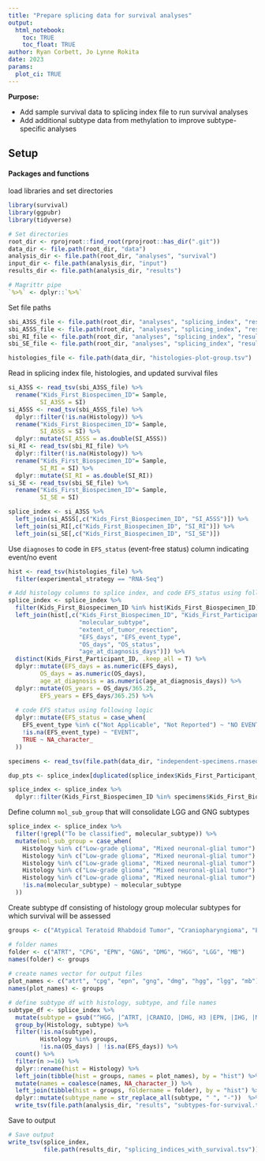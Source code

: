 ```yaml
---
title: "Prepare splicing data for survival analyses"
output: 
  html_notebook:
    toc: TRUE
    toc_float: TRUE
author: Ryan Corbett, Jo Lynne Rokita
date: 2023
params:
  plot_ci: TRUE
---
```


**Purpose:** 

- Add sample survival data to splicing index file to run survival analyses
- Add additional subtype data from methylation to improve subtype-specific analyses

## Setup

#### Packages and functions

load libraries and set directories
```r
library(survival)
library(ggpubr)
library(tidyverse)

# Set directories
root_dir <- rprojroot::find_root(rprojroot::has_dir(".git"))
data_dir <- file.path(root_dir, "data")
analysis_dir <- file.path(root_dir, "analyses", "survival")
input_dir <- file.path(analysis_dir, "input")
results_dir <- file.path(analysis_dir, "results")

# Magrittr pipe
`%>%` <- dplyr::`%>%`
```

Set file paths

```r
sbi_A3SS_file <- file.path(root_dir, "analyses", "splicing_index", "results", "splicing_index.A3SS.txt")
sbi_A5SS_file <- file.path(root_dir, "analyses", "splicing_index", "results", "splicing_index.A5SS.txt")
sbi_RI_file <- file.path(root_dir, "analyses", "splicing_index", "results", "splicing_index.RI.txt")
sbi_SE_file <- file.path(root_dir, "analyses", "splicing_index", "results", "splicing_index.SE.txt")

histologies_file <- file.path(data_dir, "histologies-plot-group.tsv")

```

Read in splicing index file, histologies, and updated survival files
```r
si_A3SS <- read_tsv(sbi_A3SS_file) %>%
  rename("Kids_First_Biospecimen_ID"= Sample,
         SI_A3SS = SI)
si_A5SS <- read_tsv(sbi_A5SS_file) %>%
  dplyr::filter(!is.na(Histology)) %>%
  rename("Kids_First_Biospecimen_ID"= Sample,
         SI_A5SS = SI) %>%
  dplyr::mutate(SI_A5SS = as.double(SI_A5SS))
si_RI <- read_tsv(sbi_RI_file) %>%
  dplyr::filter(!is.na(Histology)) %>%
  rename("Kids_First_Biospecimen_ID"= Sample,
         SI_RI = SI) %>%
  dplyr::mutate(SI_RI = as.double(SI_RI))
si_SE <- read_tsv(sbi_SE_file) %>%
  rename("Kids_First_Biospecimen_ID"= Sample,
         SI_SE = SI)

splice_index <- si_A3SS %>%
  left_join(si_A5SS[,c("Kids_First_Biospecimen_ID", "SI_A5SS")]) %>%
  left_join(si_RI[,c("Kids_First_Biospecimen_ID", "SI_RI")]) %>%
  left_join(si_SE[,c("Kids_First_Biospecimen_ID", "SI_SE")])

```

Use `diagnoses` to code in `EFS_status` (event-free status) column indicating event/no event

```r
hist <- read_tsv(histologies_file) %>%
  filter(experimental_strategy == "RNA-Seq")

# Add histology columns to splice index, and code EFS_status using following logic
splice_index <- splice_index %>%
  filter(Kids_First_Biospecimen_ID %in% hist$Kids_First_Biospecimen_ID) %>%
  left_join(hist[,c("Kids_First_Biospecimen_ID", "Kids_First_Participant_ID", 
                    "molecular_subtype",
                    "extent_of_tumor_resection", 
                    "EFS_days", "EFS_event_type", 
                    "OS_days", "OS_status",
                    "age_at_diagnosis_days")]) %>%
  distinct(Kids_First_Participant_ID, .keep_all = T) %>%
  dplyr::mutate(EFS_days = as.numeric(EFS_days),
         OS_days = as.numeric(OS_days),
         age_at_diagnosis = as.numeric(age_at_diagnosis_days)) %>%
  dplyr::mutate(OS_years = OS_days/365.25,
         EFS_years = EFS_days/365.25) %>%
  
  # code EFS status using following logic
  dplyr::mutate(EFS_status = case_when(
    EFS_event_type %in% c("Not Applicable", "Not Reported") ~ "NO EVENT",
    !is.na(EFS_event_type) ~ "EVENT",
    TRUE ~ NA_character_
  ))

specimens <- read_tsv(file.path(data_dir, "independent-specimens.rnaseqpanel.primary.tsv"))

dup_pts <- splice_index[duplicated(splice_index$Kids_First_Participant_ID),]$Kids_First_Participant_ID

splice_index <- splice_index %>%
  dplyr::filter(Kids_First_Biospecimen_ID %in% specimens$Kids_First_Biospecimen_ID | !Kids_First_Participant_ID %in% dup_pts)
```

Define column `mol_sub_group` that will consolidate LGG and GNG subtypes

```r

splice_index <- splice_index %>%
  filter(!grepl("To be classified", molecular_subtype)) %>%
  mutate(mol_sub_group = case_when(
    Histology %in% c("Low-grade glioma", "Mixed neuronal-glial tumor")  & grepl("SEGA", molecular_subtype) ~ "SEGA",
    Histology %in% c("Low-grade glioma", "Mixed neuronal-glial tumor") & grepl("wildtype", molecular_subtype) ~ "Wildtype",
    Histology %in% c("Low-grade glioma", "Mixed neuronal-glial tumor") & grepl("V600E", molecular_subtype) ~ "BRAF V600E",
    Histology %in% c("Low-grade glioma", "Mixed neuronal-glial tumor") & grepl("KIAA1549-BRAF", molecular_subtype) ~ "BRAF fusion",
    Histology %in% c("Low-grade glioma", "Mixed neuronal-glial tumor") ~ "Other alteration",
    !is.na(molecular_subtype) ~ molecular_subtype
  ))

```

Create subtype df consisting of histology group molecular subtypes for which survival will be assessed

```r

groups <- c("Atypical Teratoid Rhabdoid Tumor", "Craniopharyngioma", "Ependymoma", "Mixed neuronal-glial tumor", "DIPG or DMG", "Other high-grade glioma", "Low-grade glioma", "Medulloblastoma")

# folder names
folder <- c("ATRT", "CPG", "EPN", "GNG", "DMG", "HGG", "LGG", "MB")
names(folder) <- groups
  
# create names vector for output files
plot_names <- c("atrt", "cpg", "epn", "gng", "dmg", "hgg", "lgg", "mb")
names(plot_names) <- groups

# define subtype df with histology, subtype, and file names
subtype_df <- splice_index %>%
  mutate(subtype = gsub("^HGG, |^ATRT, |CRANIO, |DHG, H3 |EPN, |IHG, |MB, |, TP53|DMG, H3 | alteration", "", mol_sub_group)) %>%
  group_by(Histology, subtype) %>%
  filter(!is.na(subtype),
         Histology %in% groups,
         !is.na(OS_days) | !is.na(EFS_days)) %>%
  count() %>%
  filter(n >=16) %>%
  dplyr::rename(hist = Histology) %>%
  left_join(tibble(hist = groups, names = plot_names), by = "hist") %>%
  mutate(names = coalesce(names, NA_character_)) %>%
  left_join(tibble(hist = groups, foldername = folder), by = "hist") %>%
  dplyr::mutate(subtype_name = str_replace_all(subtype, " ", "-"))  %>%
  write_tsv(file.path(analysis_dir, "results", "subtypes-for-survival.tsv"))

```

Save to output
```r
# Save output
write_tsv(splice_index,
          file.path(results_dir, "splicing_indices_with_survival.tsv"))
```
